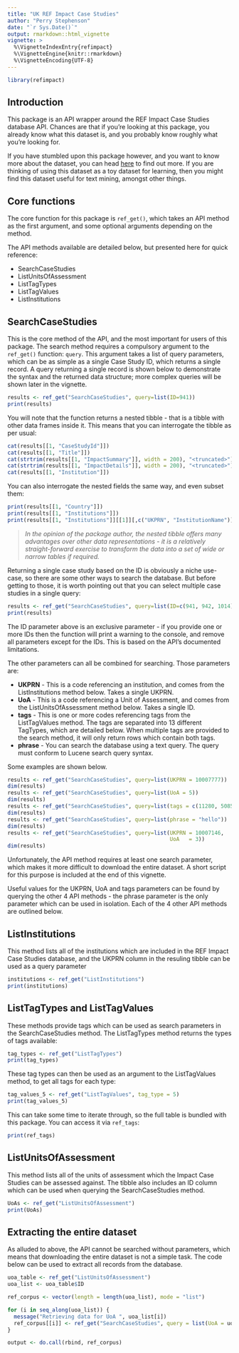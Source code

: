 ```yaml
---
title: "UK REF Impact Case Studies"
author: "Perry Stephenson"
date: "`r Sys.Date()`"
output: rmarkdown::html_vignette
vignette: >
  %\VignetteIndexEntry{refimpact}
  %\VignetteEngine{knitr::rmarkdown}
  %\VignetteEncoding{UTF-8}
---
```


```r
library(refimpact)
```

## Introduction

This package is an API wrapper around the REF Impact Case Studies database API. 
Chances are that if you're looking at this package, you already know what this
dataset is, and you probably know roughly what you're looking for. 

If you have stumbled upon this package however, and you want to know more about
the dataset, you can head [here](http://impact.ref.ac.uk) to find out more. If
you are thinking of using this dataset as a toy dataset for learning, then you 
might find this dataset useful for text mining, amongst other things.

## Core functions

The core function for this package is `ref_get()`, which takes an API method as
the first argument, and some optional arguments depending on the method.

The API methods available are detailed below, but presented here for quick 
reference:

* SearchCaseStudies
* ListUnitsOfAssessment
* ListTagTypes
* ListTagValues
* ListInstitutions

## SearchCaseStudies

This is the core method of the API, and the most important for users of this
package. The search method requires a compulsory argument to the `ref_get()`
function: `query`. This argument takes a list of query parameters, which can be
as simple as a single Case Study ID, which returns a single record. A query
returning a single record is shown below to demonstrate the syntax and the 
returned data structure; more complex queries will be shown later in the 
vignette.

```r
results <- ref_get("SearchCaseStudies", query=list(ID=941))
print(results)
```

You will note that the function returns a nested tibble - that is a tibble with
other data frames inside it. This means that you can interrogate the tibble as
per usual:

```r
cat(results[[1, "CaseStudyId"]])
cat(results[[1, "Title"]])
cat(strtrim(results[[1, "ImpactSummary"]], width = 200), "<truncated>")
cat(strtrim(results[[1, "ImpactDetails"]], width = 200), "<truncated>")
cat(results[[1, "Institution"]])
```

You can also interrogate the nested fields the same way, and even subset them:

```r
print(results[[1, "Country"]])
print(results[[1, "Institutions"]])
print(results[[1, "Institutions"]][[1]][,c("UKPRN", "InstitutionName")])
```

> _In the opinion of the package author, the nested tibble offers many
advantages over other data representations - it is a relatively straight-forward
exercise to transform the data into a set of wide or narrow tables if required._

Returning a single case study based on the ID is obviously a niche use-case, so
there are some other ways to search the database. But before getting to those, 
it is worth pointing out that you can select multiple case studies in a single
query:

```r
results <- ref_get("SearchCaseStudies", query=list(ID=c(941, 942, 1014)))
print(results)
```

The ID parameter above is an exclusive parameter - if you provide one or more 
IDs then the function will print a warning to the console, and remove all 
parameters except for the IDs. This is based on the API's documented 
limitations.

The other parameters can all be combined for searching. Those parameters are:

* **UKPRN** - This is a code referencing an institution, and comes from the 
  ListInstitutions method below. Takes a single UKPRN.
* **UoA** - This is a code referencing a Unit of Assessment, and comes from the
  ListUnitsOfAssessment method below. Takes a single ID.
* **tags** - This is one or more codes referencing tags from the ListTagValues 
  method. The tags are separated into 13 different TagTypes, which are detailed
  below. When multiple tags are provided to the search method, it will only 
  return rows which contain both tags.
* **phrase** - You can search the database using a text query. The query must
  conform to Lucene search query syntax.
  
Some examples are shown below.

```r
results <- ref_get("SearchCaseStudies", query=list(UKPRN = 10007777))
dim(results)
results <- ref_get("SearchCaseStudies", query=list(UoA = 5))
dim(results)
results <- ref_get("SearchCaseStudies", query=list(tags = c(11280, 5085)))
dim(results)
results <- ref_get("SearchCaseStudies", query=list(phrase = "hello"))
dim(results)
results <- ref_get("SearchCaseStudies", query=list(UKPRN = 10007146,
                                                   UoA   = 3))
dim(results)
```

Unfortunately, the API method requires at least one search parameter, which 
makes it more difficult to download the entire dataset. A short script for this
purpose is included at the end of this vignette.

Useful values for the UKPRN, UoA and tags parameters can be found by querying 
the other 4 API methods - the phrase parameter is the only parameter which can 
be used in isolation. Each of the 4 other API methods are outlined below.

## ListInstitutions

This method lists all of the institutions which are included in the REF Impact
Case Studies database, and the UKPRN column in the resuling tibble can be used
as a query parameter

```r
institutions <- ref_get("ListInstitutions")
print(institutions)
```

## ListTagTypes and ListTagValues

These methods provide tags which can be used as search parameters in the 
SearchCaseStudies method. The ListTagTypes method returns the types of tags 
available:

```r
tag_types <- ref_get("ListTagTypes")
print(tag_types)
```

These tag types can then be used as an argument to the ListTagValues method, to
get all tags for each type:

```r
tag_values_5 <- ref_get("ListTagValues", tag_type = 5)
print(tag_values_5)
```

This can take some time to iterate through, so the full table is bundled with 
this package. You can access it via `ref_tags`:

```r
print(ref_tags)
```

## ListUnitsOfAssessment

This method lists all of the units of assessment which the Impact
Case Studies can be assessed against. The tibble also includes an ID column
which can be used when querying the SearchCaseStudies method.

```r
UoAs <- ref_get("ListUnitsOfAssessment")
print(UoAs)
```

## Extracting the entire dataset

As alluded to above, the API cannot be searched without parameters, which means
that downloading the entire dataset is not a simple task. The code below
can be used to extract all records from the database.

```r
uoa_table <- ref_get("ListUnitsOfAssessment")
uoa_list <- uoa_table$ID

ref_corpus <- vector(length = length(uoa_list), mode = "list")

for (i in seq_along(uoa_list)) {
  message("Retrieving data for UoA ", uoa_list[i])
  ref_corpus[[i]] <- ref_get("SearchCaseStudies", query = list(UoA = uoa_list[i]))
}

output <- do.call(rbind, ref_corpus)
```
